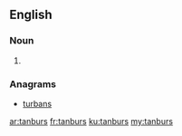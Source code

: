 ==English==

===Noun===
{{head|en}}

# {{plural of|tanbur}}

===Anagrams===
* [[turbans#English|turbans]]

[[ar:tanburs]]
[[fr:tanburs]]
[[ku:tanburs]]
[[my:tanburs]]